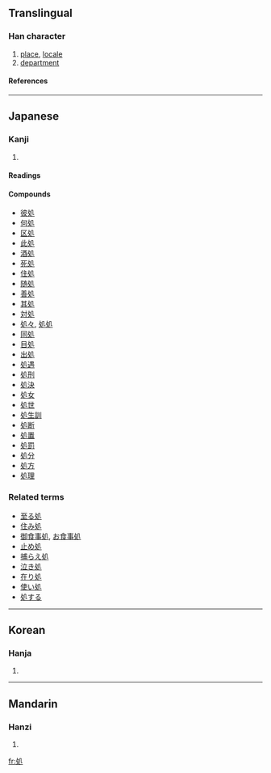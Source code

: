 {{see|處}}

==Translingual==
===Han character===
{{Han char|rn=16|rad=几|as=03|sn=5|four=|canj=竹水竹弓 (HEHN)}}
# [[place]], [[locale]]
# [[department]]
====References====
{{Han ref|kx=0134.050|dkj=01745|dj=0299.150|hdz=10276.130|uh=51E6|ud=20966}}
----
==Japanese==
===Kanji===
{{ja-kanji|grade=6|rs=几03}}
# {{defn|Japanese}}
====Readings====
{{ja-readings|on=[[しょ]] ([[sho]])|kun=[[おる]] ([[oru]]), [[ところ]] ([[tokoro]])}}
====Compounds====
*[[彼処]]
*[[何処]]
*[[区処]]
*[[此処]]
*[[酒処]]
*[[死処]]
*[[住処]]
*[[随処]]
*[[善処]]
*[[其処]]
*[[対処]]
*[[処々]], [[処処]]
*[[同処]]
*[[目処]]
*[[出処]]
*[[処遇]]
*[[処刑]]
*[[処決]]
*[[処女]]
*[[処世]]
*[[処生訓]]
*[[処断]]
*[[処置]]
*[[処罰]]
*[[処分]]
*[[処方]]
*[[処理]]


===Related terms===
*[[至る処]]
*[[住み処]]
*[[御食事処]], [[お食事処]]
*[[止め処]]
*[[捕らえ処]]
*[[泣き処]]
*[[在り処]]
*[[使い処]]
*[[処する]]
----
==Korean==
===Hanja===
{{ko-hanja|hangeul=[[처]]|rv=cheo|mr=ch'ŏ}}
# {{defn|Korean}}
----
==Mandarin==
===Hanzi===
{{cmn-hanzi|pin=[[chǔ]] (chu3)|wg=ch'u<sup>3</sup>}}
# {{defn|Mandarin}}

[[fr:処]]